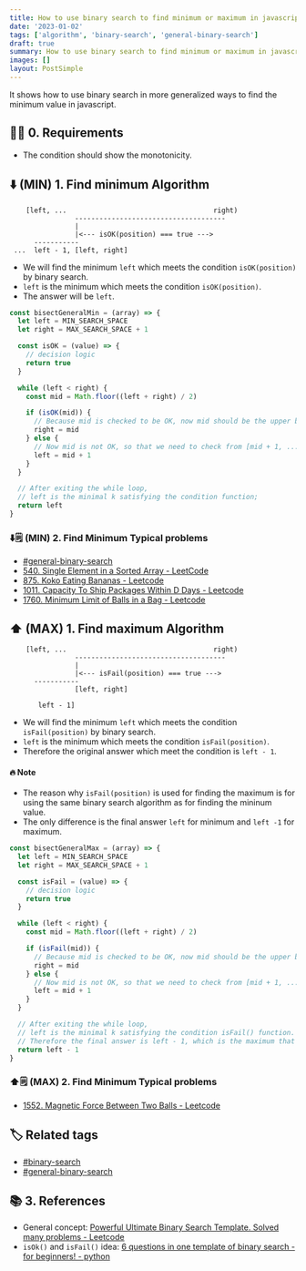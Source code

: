 ```yaml
---
title: How to use binary search to find minimum or maximum in javascript
date: '2023-01-02'
tags: ['algorithm', 'binary-search', 'general-binary-search']
draft: true
summary: How to use binary search to find minimum or maximum in javascript
images: []
layout: PostSimple
---
```


It shows how to use binary search in more generalized ways to find the minimum value in javascript.

## 🙋‍♂️ 0. Requirements

- The condition should show the monotonicity.

## ⬇️ (MIN) 1. Find minimum Algorithm

```
    [left, ...                                    right)
                -------------------------------------
                |
                |<--- isOK(position) === true --->
      -----------
 ...  left - 1, [left, right]
```

- We will find the minimum `left` which meets the condition `isOK(position)` by binary search.
- `left` is the minimum which meets the condition `isOK(position)`.
- The answer will be `left`.

```javascript
const bisectGeneralMin = (array) => {
  let left = MIN_SEARCH_SPACE
  let right = MAX_SEARCH_SPACE + 1

  const isOK = (value) => {
    // decision logic
    return true
  }

  while (left < right) {
    const mid = Math.floor((left + right) / 2)

    if (isOK(mid)) {
      // Because mid is checked to be OK, now mid should be the upper bound. [..., mid]
      right = mid
    } else {
      // Now mid is not OK, so that we need to check from [mid + 1, ...].
      left = mid + 1
    }
  }

  // After exiting the while loop,
  // left is the minimal k​ satisfying the condition function;
  return left
}
```

### ⬇️🗒️ (MIN) 2. Find Minimum Typical problems

- [#general-binary-search](https://tkhwang.me/tags/general-binary-search)
- [540. Single Element in a Sorted Array - LeetCode](https://leetcode.com/problems/single-element-in-a-sorted-array/)
- [875. Koko Eating Bananas - Leetcode](https://leetcode.com/problems/koko-eating-bananas/)
- [1011. Capacity To Ship Packages Within D Days - Leetcode](https://leetcode.com/problems/capacity-to-ship-packages-within-d-days/)
- [1760. Minimum Limit of Balls in a Bag - Leetcode](https://leetcode.com/problems/minimum-limit-of-balls-in-a-bag/)

## ⬆️ (MAX) 1. Find maximum Algorithm

```
    [left, ...                                    right)
                -------------------------------------
                |
                |<--- isFail(position) === true --->
      -----------
                [left, right]

       left - 1]
```

- We will find the minimum `left` which meets the condition `isFail(position)` by binary search.
- `left` is the minimum which meets the condition `isFail(position)`.
- Therefore the original answer which meet the condition is `left - 1`.

#### 🔥 Note

- The reason why `isFail(position)` is used for finding the maximum is for using the same binary search algorithm as for finding the mininum value.
- The only difference is the final answer `left` for minimum and `left -1` for maximum.

```javascript
const bisectGeneralMax = (array) => {
  let left = MIN_SEARCH_SPACE
  let right = MAX_SEARCH_SPACE + 1

  const isFail = (value) => {
    // decision logic
    return true
  }

  while (left < right) {
    const mid = Math.floor((left + right) / 2)

    if (isFail(mid)) {
      // Because mid is checked to be OK, now mid should be the upper bound. [..., mid]
      right = mid
    } else {
      // Now mid is not OK, so that we need to check from [mid + 1, ...].
      left = mid + 1
    }
  }

  // After exiting the while loop,
  // left is the minimal k​ satisfying the condition isFail() function.
  // Therefore the final answer is left - 1, which is the maximum that meets the original condition.
  return left - 1
}
```

### ⬆️🗒️ (MAX) 2. Find Minimum Typical problems

- [1552. Magnetic Force Between Two Balls - Leetcode](https://leetcode.com/problems/magnetic-force-between-two-balls/)

## 🏷️ Related tags

- [#binary-search](https://tkhwang.me/tags/binary-search)
- [#general-binary-search](https://tkhwang.me/tags/general-binary-search)

## 📚 3. References

- General concept: [Powerful Ultimate Binary Search Template. Solved many problems - Leetcode](https://leetcode.com/discuss/general-discussion/786126/Python-Powerful-Ultimate-Binary-Search-Template.-Solved-many-problems?utm_source=pocket_mylist)
- `isOk()` and `isFail()` idea: [6 questions in one template of binary search - for beginners! - python](https://leetcode.com/problems/magnetic-force-between-two-balls/discuss/819165/6-questions-in-one-template-of-binary-search-for-beginners!-python)
